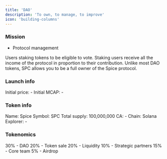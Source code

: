 ```yaml
---
title: 'DAO'
description: 'To own, to manage, to improve'
icon: 'building-columns'
---
```


### Mission

* Protocol management

Users staking tokens to be eligible to vote. Staking users receive all the income of the protocol in proportion to their contribution. Unlike most DAO tokens, SPC allows you to be a full owner of the Spice protocol.

### Launch info

Initial price: -
Initial MCAP: -

### Token info

Name: Spice
Symbol: SPC
Total supply: 100,000,000
CA: -
Chain: Solana
Explorer: -

### Tokenomics

30% - DAO
20% - Token sale
20% - Liquidity
10% - Strategic partners
15% - Core team
5% - Airdrop